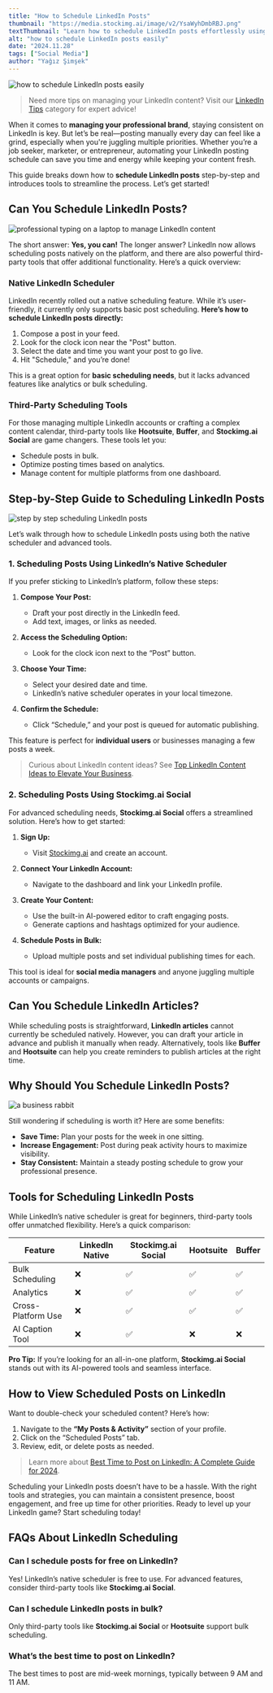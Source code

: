 ```yaml
---
title: "How to Schedule LinkedIn Posts"
thumbnail: "https://media.stockimg.ai/image/v2/YsaWyhDmbRBJ.png"
textThumbnail: "Learn how to schedule LinkedIn posts effortlessly using the LinkedIn platform and third-party tools. Save time and boost your content strategy with these scheduling tips."
alt: "how to schedule LinkedIn posts easily"
date: "2024.11.28"
tags: ["Social Media"]
author: "Yağız Şimşek"
---
```


![how to schedule LinkedIn posts easily](https://media.stockimg.ai/image/v2/YsaWyhDmbRBJ.png)

> Need more tips on managing your LinkedIn content? Visit our [LinkedIn Tips](https://stockimg.ai/blog/linkedin-tips) category for expert advice!

When it comes to **managing your professional brand**, staying consistent on LinkedIn is key. But let’s be real—posting manually every day can feel like a grind, especially when you're juggling multiple priorities. Whether you’re a job seeker, marketer, or entrepreneur, automating your LinkedIn posting schedule can save you time and energy while keeping your content fresh.

This guide breaks down how to **schedule LinkedIn posts** step-by-step and introduces tools to streamline the process. Let’s get started!

## Can You Schedule LinkedIn Posts?

![professional typing on a laptop to manage LinkedIn content](https://media.stockimg.ai/image/v2/u8XjUe77XOpg.png)

The short answer: **Yes, you can!** The longer answer? LinkedIn now allows scheduling posts natively on the platform, and there are also powerful third-party tools that offer additional functionality. Here’s a quick overview:

### Native LinkedIn Scheduler

LinkedIn recently rolled out a native scheduling feature. While it’s user-friendly, it currently only supports basic post scheduling. **Here’s how to schedule LinkedIn posts directly:**

1. Compose a post in your feed.
2. Look for the clock icon near the "Post" button.
3. Select the date and time you want your post to go live.
4. Hit "Schedule," and you’re done!

This is a great option for **basic scheduling needs**, but it lacks advanced features like analytics or bulk scheduling.

### Third-Party Scheduling Tools

For those managing multiple LinkedIn accounts or crafting a complex content calendar, third-party tools like **Hootsuite**, **Buffer**, and **Stockimg.ai Social** are game changers. These tools let you:
- Schedule posts in bulk.
- Optimize posting times based on analytics.
- Manage content for multiple platforms from one dashboard.

## Step-by-Step Guide to Scheduling LinkedIn Posts

![step by step scheduling LinkedIn posts](https://media.stockimg.ai/image/v2/S812sSSnSIRP.png)

Let’s walk through how to schedule LinkedIn posts using both the native scheduler and advanced tools.

### 1. Scheduling Posts Using LinkedIn’s Native Scheduler

If you prefer sticking to LinkedIn’s platform, follow these steps:

1. **Compose Your Post:**
    - Draft your post directly in the LinkedIn feed.
    - Add text, images, or links as needed.

2. **Access the Scheduling Option:**
    - Look for the clock icon next to the “Post” button.

3. **Choose Your Time:**
    - Select your desired date and time.
    - LinkedIn’s native scheduler operates in your local timezone.

4. **Confirm the Schedule:**
    - Click “Schedule,” and your post is queued for automatic publishing.

This feature is perfect for **individual users** or businesses managing a few posts a week.

> Curious about LinkedIn content ideas? See [Top LinkedIn Content Ideas to Elevate Your Business](https://stockimg.ai/blog/content-ideas/top-linkedin-content-ideas-for-2024).

### 2. Scheduling Posts Using Stockimg.ai Social

For advanced scheduling needs, **Stockimg.ai Social** offers a streamlined solution. Here’s how to get started:

1. **Sign Up:**
    - Visit [Stockimg.ai](https://stockimg.ai/) and create an account.

2. **Connect Your LinkedIn Account:**
    - Navigate to the dashboard and link your LinkedIn profile.

3. **Create Your Content:**
    - Use the built-in AI-powered editor to craft engaging posts.
    - Generate captions and hashtags optimized for your audience.

4. **Schedule Posts in Bulk:**
    - Upload multiple posts and set individual publishing times for each.

This tool is ideal for **social media managers** and anyone juggling multiple accounts or campaigns.

## Can You Schedule LinkedIn Articles?

While scheduling posts is straightforward, **LinkedIn articles** cannot currently be scheduled natively. However, you can draft your article in advance and publish it manually when ready. Alternatively, tools like **Buffer** and **Hootsuite** can help you create reminders to publish articles at the right time.

## Why Should You Schedule LinkedIn Posts?

![a business rabbit](https://media.stockimg.ai/image/v2/nIjTLzr1fTqD.png)

Still wondering if scheduling is worth it? Here are some benefits:

- **Save Time:** Plan your posts for the week in one sitting.
- **Increase Engagement:** Post during peak activity hours to maximize visibility.
- **Stay Consistent:** Maintain a steady posting schedule to grow your professional presence.

## Tools for Scheduling LinkedIn Posts

While LinkedIn’s native scheduler is great for beginners, third-party tools offer unmatched flexibility. Here’s a quick comparison:

| Feature             | LinkedIn Native | Stockimg.ai Social | Hootsuite  | Buffer     |
|---------------------|-----------------|--------------------|------------|------------|
| Bulk Scheduling     | ❌             | ✅                 | ✅         | ✅         |
| Analytics           | ❌             | ✅                 | ✅         | ✅         |
| Cross-Platform Use  | ❌             | ✅                 | ✅         | ✅         |
| AI Caption Tool     | ❌             | ✅                 | ❌         | ❌         |

**Pro Tip:** If you’re looking for an all-in-one platform, **Stockimg.ai Social** stands out with its AI-powered tools and seamless interface.

## How to View Scheduled Posts on LinkedIn

Want to double-check your scheduled content? Here’s how:

1. Navigate to the **“My Posts & Activity”** section of your profile.
2. Click on the “Scheduled Posts” tab.
3. Review, edit, or delete posts as needed.

> Learn more about [Best Time to Post on LinkedIn: A Complete Guide for 2024](https://stockimg.ai/blog/content-ideas/what-is-the-best-time-to-post-on-linkedin).

Scheduling your LinkedIn posts doesn’t have to be a hassle. With the right tools and strategies, you can maintain a consistent presence, boost engagement, and free up time for other priorities. Ready to level up your LinkedIn game? Start scheduling today!

## FAQs About LinkedIn Scheduling

### Can I schedule posts for free on LinkedIn?
Yes! LinkedIn’s native scheduler is free to use. For advanced features, consider third-party tools like **Stockimg.ai Social**.

### Can I schedule LinkedIn posts in bulk?
Only third-party tools like **Stockimg.ai Social** or **Hootsuite** support bulk scheduling.

### What’s the best time to post on LinkedIn?
The best times to post are mid-week mornings, typically between 9 AM and 11 AM.